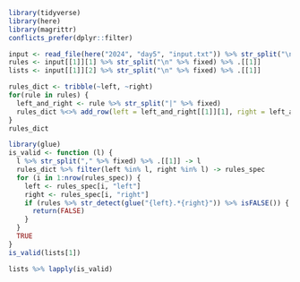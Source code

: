 ```r
library(tidyverse)
library(here)
library(magrittr)
conflicts_prefer(dplyr::filter)

input <- read_file(here("2024", "day5", "input.txt")) %>% str_split("\n\n" %>% fixed)
rules <- input[[1]][1] %>% str_split("\n" %>% fixed) %>% .[[1]]
lists <- input[[1]][2] %>% str_split("\n" %>% fixed) %>% .[[1]]
```


```r
rules_dict <- tribble(~left, ~right)
for(rule in rules) {
  left_and_right <- rule %>% str_split("|" %>% fixed)
  rules_dict %<>% add_row(left = left_and_right[[1]][1], right = left_and_right[[1]][2])
}
rules_dict
```

```r
library(glue)
is_valid <- function (l) {
  l %>% str_split("," %>% fixed) %>% .[[1]] -> l
  rules_dict %>% filter(left %in% l, right %in% l) -> rules_spec
  for (i in 1:nrow(rules_spec)) {
    left <- rules_spec[i, "left"]
    right <- rules_spec[i, "right"]
    if (rules %>% str_detect(glue("{left}.*{right}")) %>% isFALSE()) {
      return(FALSE)
    }
  }
  TRUE
}
is_valid(lists[1])
```

```r
lists %>% lapply(is_valid)
```

